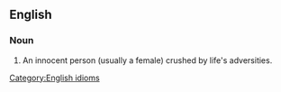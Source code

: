 ==English==

===Noun===
{{head|en|noun|head=[[butterfly]] upon a [[wheel]]}}

# An innocent person (usually a female) crushed by life's adversities.

[[Category:English idioms]]